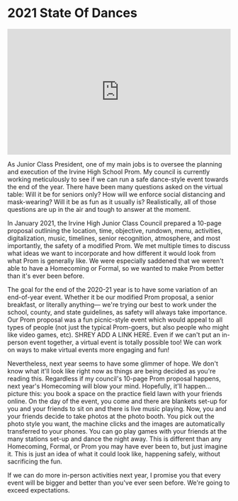 # 2021 State Of Dances
<div style="position: relative; padding-bottom: 56.25%; height: 0;"><iframe src="https://www.loom.com/embed/852f3efb3f7842ed9d78507cd1d98d5a" frameborder="0" webkitallowfullscreen mozallowfullscreen allowfullscreen style="position: absolute; top: 0; left: 0; width: 100%; height: 100%;"></iframe></div>

As Junior Class President, one of my main jobs is to oversee the planning and execution of the Irvine High School Prom. My council is currently working meticulously to see if we can run a safe dance-style event towards the end of the year. There have been many questions asked on the virtual table: Will it be for seniors only? How will we enforce social distancing and mask-wearing? Will it be as fun as it usually is? Realistically, all of those questions are up in the air and tough to answer at the moment.

In January 2021, the Irvine High Junior Class Council prepared a 10-page proposal outlining the location, time, objective, rundown, menu, activities, digitalization, music, timelines, senior recognition, atmosphere, and most importantly, the safety of a modified Prom. We met multiple times to discuss what ideas we want to incorporate and how different it would look from what Prom is generally like. We were especially saddened that we weren't able to have a Homecoming or Formal, so we wanted to make Prom better than it's ever been before.

The goal for the end of the 2020-21 year is to have some variation of an end-of-year event. Whether it be our modified Prom proposal, a senior breakfast, or literally anything— we're trying our best to work under the school, county, and state guidelines, as safety will always take importance. Our Prom proposal was a fun picnic-style event which would appeal to all types of people (not just the typical Prom-goers, but also people who might like video games, etc). SHREY ADD A LINK HERE. Even if we can't put an in-person event together, a virtual event is totally possible too! We can work on ways to make virtual events more engaging and fun!

Nevertheless, next year seems to have some glimmer of hope. We don't know what it'll look like right now as things are being decided as you're reading this. Regardless if my council's 10-page Prom proposal happens, next year's Homecoming will blow your mind. Hopefully, it'll happen... picture this: you book a space on the practice field lawn with your friends online. On the day of the event, you come and there are blankets set-up for you and your friends to sit on and there is live music playing. Now, you and your friends decide to take photos at the photo booth. You pick out the photo style you want, the machine clicks and the images are automatically transferred to your phones. You can go play games with your friends at the many stations set-up and dance the night away. This is different than any Homecoming, Formal, or Prom you may have ever been to, but just imagine it. This is just an idea of what it could look like, happening safely, without sacrificing the fun.

If we can do more in-person activities next year, I promise you that every event will be bigger and better than you've ever seen before. We're going to exceed expectations.